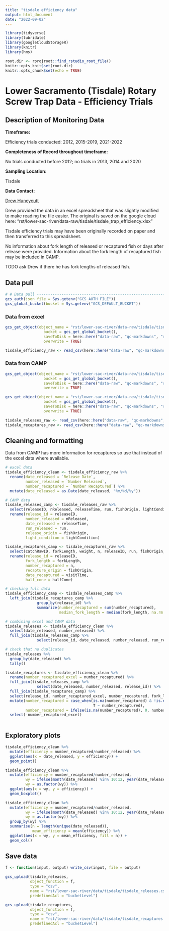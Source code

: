 ```yaml
---
title: "tisdale efficiency data"
output: html_document
date: "2022-09-02"
---
```


```r
library(tidyverse)
library(lubridate)
library(googleCloudStorageR)
library(knitr)
library(hms)

root.dir <- rprojroot::find_rstudio_root_file()
knitr::opts_knit$set(root.dir)
knitr::opts_chunk$set(echo = TRUE)
```

# Lower Sacramento (Tisdale) Rotary Screw Trap Data - Efficiency Trials

## Description of Monitoring Data

**Timeframe:** 

Efficiency trials conducted:
2012, 2015-2019, 2021-2022

**Completeness of Record throughout timeframe:** 

No trials conducted before 2012; no trials in 2013, 2014 and 2020

**Sampling Location:**

Tisdale

**Data Contact:** 

[Drew Huneycutt](mailto::andrew.huneycutt@wildlife.ca.gov)

Drew provided the data in an excel spreadsheet that was slightly modified to make
reading the file easier. The original is saved on the google cloud here: 
"rst/lower-sac-river/data-raw/tisdale/tisdale_trap_efficiency.xlsx"

Tisdale efficiency trials may have been originally recorded on paper and then
transferred to this spreadsheet.

No information about fork length of released or recaptured fish or days after release
were provided. Information about the fork length of recaptured fish may be included in
CAMP.

TODO ask Drew if there he has fork lengths of released fish.

## Data pull
```r
# # Data pull ---------------------------------------------------------------
gcs_auth(json_file = Sys.getenv("GCS_AUTH_FILE"))
gcs_global_bucket(bucket = Sys.getenv("GCS_DEFAULT_BUCKET"))
```
### Data from excel
```r
gcs_get_object(object_name = "rst/lower-sac-river/data-raw/tisdale/tisdale_trap_efficiency_format.csv",
                 bucket = gcs_get_global_bucket(),
                 saveToDisk = here::here("data-raw", "qc-markdowns", "rst", "tisdale_trap_efficiency.csv"),
                 overwrite = TRUE)
```
```r
tisdale_efficiency_raw <- read_csv(here::here("data-raw", "qc-markdowns", "rst", "tisdale_trap_efficiency.csv"))
```

### Data from CAMP
```r
gcs_get_object(object_name = "rst/lower-sac-river/data-raw/tisdale/tisdale_releases_camp.csv",
                 bucket = gcs_get_global_bucket(),
                 saveToDisk = here::here("data-raw", "qc-markdowns", "rst", "tisdale_releases_camp.csv"),
                 overwrite = TRUE)

gcs_get_object(object_name = "rst/lower-sac-river/data-raw/tisdale/tisdale_recaptures_camp.csv",
                 bucket = gcs_get_global_bucket(),
                 saveToDisk = here::here("data-raw", "qc-markdowns", "rst", "tisdale_recaptures_camp.csv"),
                 overwrite = TRUE)
```
```r
tisdale_releases_raw <- read_csv(here::here("data-raw", "qc-markdowns", "rst", "tisdale_releases_camp.csv"))
tisdale_recaptures_raw <- read_csv(here::here("data-raw", "qc-markdowns", "rst", "tisdale_recaptures_camp.csv"))
```

## Cleaning and formatting

Data from CAMP has more information for recaptures so use that instead of the
excel data where available.

```r
# excel data
tisdale_efficiency_clean <- tisdale_efficiency_raw %>% 
  rename(date_released = `Release Date`,
         number_released = `Number Released`,
         number_recaptured = `Number Recaptured`) %>% 
  mutate(date_released = as.Date(date_released, "%m/%d/%y"))

# CAMP data
tisdale_releases_camp <- tisdale_releases_raw %>% 
  select(releaseID, nReleased, releaseTime, run, fishOrigin, lightCondition, release_site) %>% 
  rename(release_id = releaseID,
         number_released = nReleased,
         date_released = releaseTime,
         run_released = run,
         release_origin = fishOrigin,
         light_condition = lightCondition)

tisdale_recaptures_camp <- tisdale_recaptures_raw %>% 
  select(catchRawID, forkLength, weight, n, releaseID, run, fishOrigin, dead, visitTime, halfCone) %>% 
  rename(release_id = releaseID,
         fork_length = forkLength,
         number_recaptured = n,
         recapture_origin = fishOrigin,
         date_recaptured = visitTime,
         half_cone = halfCone)

# checking full data
tisdale_efficiency_camp <- tisdale_releases_camp %>% 
  left_join(tisdale_recaptures_camp %>% 
              group_by(release_id) %>% 
              summarize(number_recaptured = sum(number_recaptured),
                        median_fork_length = median(fork_length, na.rm = T)))

# combining excel and CAMP data
tisdale_releases <- tisdale_efficiency_clean %>% 
  select(date_released, number_released) %>% 
  full_join(tisdale_releases_camp %>% 
              select(release_id, date_released, number_released, run_released, release_origin, light_condition, release_site))

# check that no duplicates
tisdale_releases %>% 
  group_by(date_released) %>% 
  tally()

tisdale_recaptures <- tisdale_efficiency_clean %>% 
  rename(number_recaptured_excel = number_recaptured) %>% 
  full_join(tisdale_releases_camp %>% 
              select(date_released, number_released, release_id)) %>% 
  full_join(tisdale_recaptures_camp) %>% 
  select(release_id, number_recaptured_excel, number_recaptured, fork_length, weight, run, recapture_origin, dead, date_recaptured, half_cone) %>% 
  mutate(number_recaptured = case_when(is.na(number_recaptured) & !is.na(number_recaptured_excel) ~ number_recaptured_excel,
                                       T ~ number_recaptured),
         number_recaptured = ifelse(is.na(number_recaptured), 0, number_recaptured)) %>% 
  select(-number_recaptured_excel) 
  
```

## Exploratory plots
```r
tisdale_efficiency_clean %>% 
  mutate(efficiency = number_recaptured/number_released) %>% 
  ggplot(aes(x = date_released, y = efficiency)) +
  geom_point()

```

```r
tisdale_efficiency_clean %>% 
  mutate(efficiency = number_recaptured/number_released,
         wy = ifelse(month(date_released) %in% 10:12, year(date_released) + 1, year(date_released)),
         wy = as.factor(wy)) %>% 
  ggplot(aes(x = wy, y = efficiency)) +
  geom_boxplot()
```

```r
tisdale_efficiency_clean %>% 
  mutate(efficiency = number_recaptured/number_released,
         wy = ifelse(month(date_released) %in% 10:12, year(date_released) + 1, year(date_released)),
         wy = as.factor(wy)) %>% 
  group_by(wy) %>% 
  summarise(n = length(unique(date_released)),
            mean_efficiency = mean(efficiency)) %>%  
  ggplot(aes(x = wy, y = mean_efficiency, fill = n)) +
  geom_col()
```

## Save data

```r
f <- function(input, output) write_csv(input, file = output)

gcs_upload(tisdale_releases,
           object_function = f,
           type = "csv",
           name = "rst/lower-sac-river/data/tisdale/tisdale_releases.csv",
           predefinedAcl = "bucketLevel")

gcs_upload(tisdale_recaptures,
           object_function = f,
           type = "csv",
           name = "rst/lower-sac-river/data/tisdale/tisdale_recaptures.csv",
           predefinedAcl = "bucketLevel")
```

